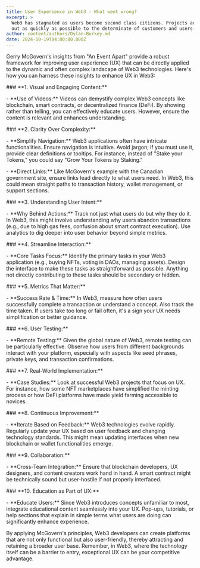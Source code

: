 ```yaml
---
title: User Experience in Web3 - What went wrong?
excerpt: >
  Web3 has stagnated as users become second class citizens. Projects are pushed
  out as quickly as possible to the determinate of customers and users.
author: content/authors/Dylan-Burkey.md
date: 2024-10-19T04:00:00.000Z
---
```


Gerry McGovern's insights from "An Event Apart" provide a robust framework for improving user experience (UX) that can be directly applied to the dynamic and often complex landscape of Web3 technologies. Here's how you can harness these insights to enhance UX in Web3:

\### \*\*1. Visual and Engaging Content:\*\*

\- \*\*Use of Videos:\*\* Videos can demystify complex Web3 concepts like blockchain, smart contracts, or decentralized finance (DeFi). By showing rather than telling, you can effectively educate users. However, ensure the content is relevant and enhances understanding.

\### \*\*2. Clarity Over Complexity:\*\*

\- \*\*Simplify Navigation:\*\* Web3 applications often have intricate functionalities. Ensure navigation is intuitive. Avoid jargon; if you must use it, provide clear definitions or tooltips. For instance, instead of "Stake your Tokens," you could say "Grow Your Tokens by Staking."

  

\- \*\*Direct Links:\*\* Like McGovern's example with the Canadian government site, ensure links lead directly to what users need. In Web3, this could mean straight paths to transaction history, wallet management, or support sections.

\### \*\*3. Understanding User Intent:\*\*

\- \*\*Why Behind Actions:\*\* Track not just what users do but why they do it. In Web3, this might involve understanding why users abandon transactions (e.g., due to high gas fees, confusion about smart contract execution). Use analytics to dig deeper into user behavior beyond simple metrics.

\### \*\*4. Streamline Interaction:\*\*

\- \*\*Core Tasks Focus:\*\* Identify the primary tasks in your Web3 application (e.g., buying NFTs, voting in DAOs, managing assets). Design the interface to make these tasks as straightforward as possible. Anything not directly contributing to these tasks should be secondary or hidden.

\### \*\*5. Metrics That Matter:\*\*

\- \*\*Success Rate & Time:\*\* In Web3, measure how often users successfully complete a transaction or understand a concept. Also track the time taken. If users take too long or fail often, it's a sign your UX needs simplification or better guidance.

\### \*\*6. User Testing:\*\*

\- \*\*Remote Testing:\*\* Given the global nature of Web3, remote testing can be particularly effective. Observe how users from different backgrounds interact with your platform, especially with aspects like seed phrases, private keys, and transaction confirmations.

\### \*\*7. Real-World Implementation:\*\*

\- \*\*Case Studies:\*\* Look at successful Web3 projects that focus on UX. For instance, how some NFT marketplaces have simplified the minting process or how DeFi platforms have made yield farming accessible to novices. 

\### \*\*8. Continuous Improvement:\*\*

\- \*\*Iterate Based on Feedback:\*\* Web3 technologies evolve rapidly. Regularly update your UX based on user feedback and changing technology standards. This might mean updating interfaces when new blockchain or wallet functionalities emerge.

\### \*\*9. Collaboration:\*\*

\- \*\*Cross-Team Integration:\*\* Ensure that blockchain developers, UX designers, and content creators work hand in hand. A smart contract might be technically sound but user-hostile if not properly interfaced.

\### \*\*10. Education as Part of UX:\*\*

\- \*\*Educate Users:\*\* Since Web3 introduces concepts unfamiliar to most, integrate educational content seamlessly into your UX. Pop-ups, tutorials, or help sections that explain in simple terms what users are doing can significantly enhance experience.

By applying McGovern's principles, Web3 developers can create platforms that are not only functional but also user-friendly, thereby attracting and retaining a broader user base. Remember, in Web3, where the technology itself can be a barrier to entry, exceptional UX can be your competitive advantage.

